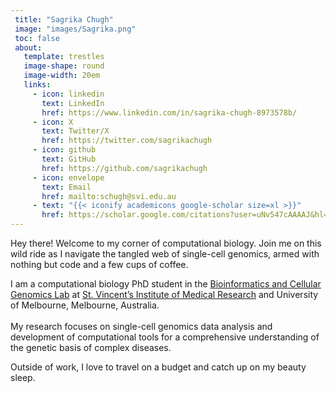 ```yaml
---
 title: "Sagrika Chugh"
 image: "images/Sagrika.png"
 toc: false
 about:
   template: trestles
   image-shape: round
   image-width: 20em
   links:
     - icon: linkedin
       text: LinkedIn
       href: https://www.linkedin.com/in/sagrika-chugh-8973578b/
     - icon: X
       text: Twitter/X
       href: https://twitter.com/sagrikachugh
     - icon: github
       text: GitHub
       href: https://github.com/sagrikachugh
     - icon: envelope  
       text: Email
       href: mailto:schugh@svi.edu.au
     - text: "{{< iconify academicons google-scholar size=xl >}}"
       href: https://scholar.google.com/citations?user=uNv547cAAAAJ&hl=en
---
```


Hey there! Welcome to my corner of computational biology. Join me on this wild ride as I navigate the tangled web of single-cell genomics, armed with nothing but code and a few cups of coffee.

I am a computational biology PhD student in the [Bioinformatics and Cellular Genomics Lab](https://www.svi.edu.au/laboratories/bioinformatics-cellular-genomics/) at [St. Vincent's Institute of Medical Research](https://www.svi.edu.au/) and University of Melbourne, Melbourne, Australia.\
\
My research focuses on single-cell genomics data analysis and development of computational tools for a comprehensive understanding of the genetic basis of complex diseases.

Outside of work, I love to travel on a budget and catch up on my beauty sleep.


